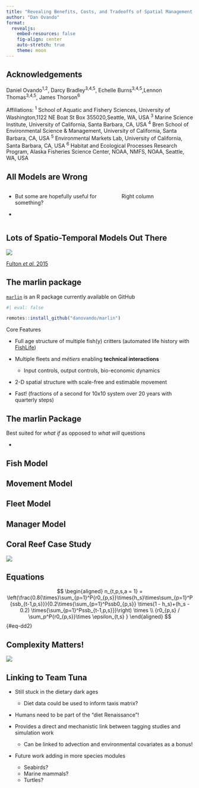 ```yaml
---
title: "Revealing Benefits, Costs, and Tradeoffs of Spatial Management Arrising from Coupled Economic and Ecological Dynamics in Marine Systems"
author: "Dan Ovando"
format:
  revealjs:
    embed-resources: false
    fig-align: center
    auto-stretch: true
    theme: moon
---
```


## Acknowledgements

Daniel Ovando^1,2^, Darcy Bradley^3,4,5^, Echelle
Burns^3,4,5^,Lennon Thomas^3,4,5^, James Thorson^6^

Affiliations: ^1^ School of Aquatic and Fishery Sciences, University of
Washington,1122 NE Boat St Box 355020,Seattle, WA, USA ^3^ Marine
Science Institute, University of California, Santa Barbara, CA, USA ^4^
Bren School of Environmental Science & Management, University of
California, Santa Barbara, CA, USA ^5^ Environmental Markets Lab,
University of California, Santa Barbara, CA, USA ^6^ Habitat and
Ecological Processes Research Program, Alaska Fisheries Science Center,
NOAA, NMFS, NOAA, Seattle, WA, USA


## All Models are Wrong


:::: {.columns}

::: {.column width="60%"}

- But some are hopefully useful for something?

- 

:::

::: {.column width="40%"}
Right column
:::

::::

## Lots of Spatio-Temporal Models Out There

![](imgs/fulton-mpas.jpg)

::: aside
[Fulton *et al.* 2015](https://royalsocietypublishing.org/doi/10.1098/rstb.2014.0278)
:::

## The marlin package

[`marlin`](https://danovando.github.io/marlin/) is an R package currently available on GitHub

```r
#| eval: false

remotes::install_github("danovando/marlin")

```

Core Features

- Full age structure of multiple fish(y) critters (automated life history with [FishLife](https://github.com/James-Thorson-NOAA/FishLife))

- Multiple fleets and *métiers* enabling **technical interactions**
  - Input controls, output controls, bio-economic dynamics

- 2-D spatial structure with scale-free and estimable movement

- Fast! (fractions of a second for 10x10 system over 20 years with quarterly steps)

## The marlin Package

Best suited for *what if* as opposed to *what will* questions

  - 
  
## Fish Model

## Movement Model

## Fleet Model

## Manager Model

## Coral Reef Case Study


![](../03_marlin_paper_files/figure-pdf/fig-coral-1.png)


## Equations

$$
\begin{aligned}
n_{t,p,s,a = 1} = \left(\frac{0.8{\times}\sum_{p=1}^P{r0_{p,s}}\times{h_s}\times\sum_{p=1}^P{ssb_{t-1,p,s}}}{0.2\times{\sum_{p=1}^Pssb0_{p,s}} \times(1 - h_s)+(h_s - 0.2) \times{\sum_{p=1}^Pssb_{t-1,p,s}}}\right) \times \\ {r0_{p,s} / \sum_p^P{r0_{p,s}}\times \epsilon_{t,s}
}
\end{aligned}
$$ {#eq-dd2}

## Complexity Matters!

![](imgs/complexity.png)

## Linking to Team Tuna


- Still stuck in the dietary dark ages 
  - Diet data could be used to inform taxis matrix?
  
- Humans need to be part of the "diet Renaissance"!

- Provides a direct and mechanistic link between tagging studies and simulation work
  - Can be linked to advection and environmental covariates as a bonus!
  
- Future work adding in more species modules
  - Seabirds?
  - Marine mammals?
  - Turtles?
